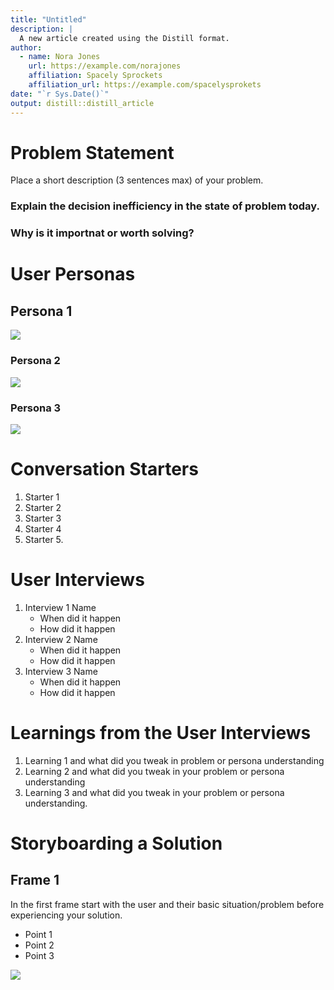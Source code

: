 ```yaml
---
title: "Untitled"
description: |
  A new article created using the Distill format.
author:
  - name: Nora Jones 
    url: https://example.com/norajones
    affiliation: Spacely Sprockets
    affiliation_url: https://example.com/spacelysprokets
date: "`r Sys.Date()`"
output: distill::distill_article
---
```


# Problem Statement

Place a short description (3 sentences max) of your problem. 

### Explain the decision inefficiency in the state of problem today.

### Why is it importnat or worth solving?


# User Personas

## Persona 1 

![](petname.png)

### Persona 2

![](petname.png)

### Persona 3

![](petname.png)

# Conversation Starters

1. Starter 1
2. Starter 2
3. Starter 3
4. Starter 4
5. Starter 5. 

# User Interviews

1. Interview 1 Name
    - When did it happen
    - How did it happen
 

2. Interview 2 Name
    - When did it happen
    - How did it happen
    
3. Interview 3 Name
    - When did it happen
    - How did it happen
    

# Learnings from the User Interviews

1. Learning 1 and what did you tweak in problem or persona understanding
2. Learning 2 and what did you tweak in your problem or persona understanding
3. Learning 3 and what did you tweak in your problem or persona understanding. 

# Storyboarding a Solution

## Frame 1

In the first frame start with the user and their basic situation/problem before experiencing your solution. 

- Point 1
- Point 2
- Point 3

![](insertimagehere.gif)




